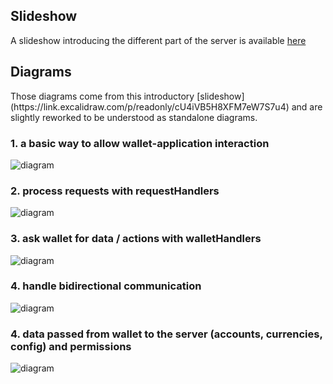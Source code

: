 
## Slideshow

A slideshow introducing the different part of the server is available [here](https://link.excalidraw.com/p/readonly/cU4iVB5H8XFM7eW7S7u4)

## Diagrams

<Callout type="info" emoji="ℹ️">
  Those diagrams come from this introductory
  [slideshow](https://link.excalidraw.com/p/readonly/cU4iVB5H8XFM7eW7S7u4) and
  are slightly reworked to be understood as standalone diagrams.
</Callout>

### 1. a basic way to allow wallet-application interaction

<Bleed>![diagram](../assets/diagram-request-handlers-1-light.png)</Bleed>

### 2. process requests with requestHandlers

<Bleed>![diagram](../assets/diagram-request-handlers-2-light.png)</Bleed>

### 3. ask wallet for data / actions with walletHandlers

<Bleed>![diagram](../assets/diagram-wallet-handlers-1-light.png)</Bleed>

### 4. handle bidirectional communication

<Bleed>![diagram](../assets/diagram-transport-1-light.png)</Bleed>

### 4. data passed from wallet to the server (accounts, currencies, config) and permissions

<Bleed>![diagram](../assets/diagram-permissions-1-light.png)</Bleed>
